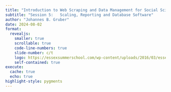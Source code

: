 ```yaml
---
title: "Introduction to Web Scraping and Data Management for Social Scientists"
subtitle: "Session 5:	Scaling, Reporting and Database Software"
author: "Johannes B. Gruber"
date: 2024-08-02
format:
  revealjs:
    smaller: true
    scrollable: true
    code-line-numbers: true
    slide-number: c/t
    logo: https://essexsummerschool.com/wp-content/uploads/2016/03/essex_logo-mobile.svg
    self-contained: true
execute:
  cache: true
  echo: true
highlight-style: pygments
---
```


